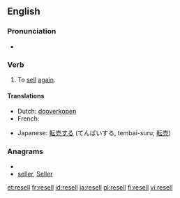 ==English==

===Pronunciation===
* {{IPA|/ˈɻisɛl/}}
*: {{rhymes|ɛl}}

===Verb===
{{en-verb|resells|reselling|resold|resold}}

# To [[sell]] [[again]].

====Translations====
{{trans-top|To sell again}}
* Dutch: [[dooverkopen]]
* French: {{t+|fr|revendre}}
{{trans-mid}}
* Japanese: [[転売する]] (てんばいする, tembai-suru; [[転売]])
{{trans-bottom}}

===Anagrams===
* {{alphagram|eellrs}}
* [[seller#English|seller]], [[Seller#English|Seller]]

[[et:resell]]
[[fr:resell]]
[[id:resell]]
[[ja:resell]]
[[pl:resell]]
[[fi:resell]]
[[vi:resell]]